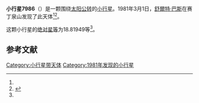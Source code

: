 {{Infobox planet
| bgcolour = #FFFFC0
| name = 7986 Romania
| symbol = 
| image = 
| caption = 
| discovery = yes
| discovery_ref = 
| discoverer = [[舒爾特·巴斯|舒爾特·巴斯]]
| discovery_site = [[赛丁泉山|赛丁泉山]] 
| discovered = 1981年3月1日
| designations = yes
| mp_name = 
| named_after = 
| alt_names = 1981 EG15/ 1987 DK1 / 1995 YR12
| mp_category = [[主带小行星|主带小行星]]
| orbit_ref = <ref name="a">[http://ssd.jpl.nasa.gov/sbdb.cgi?sstr=7986 7986 Romania] {{Wayback|url=http://ssd.jpl.nasa.gov/sbdb.cgi?sstr=7986 |date=20201124030159 }}，小行星數據庫瀏覽器（JPL Small-Body Database Browser）－[[美国国家航空航天局|美国国家航空航天局]]喷气推进实验室</ref>
| epoch = 2456400.5 (2013年4月18日更新)
| aphelion = {{convert|2.3811562|AU|km|3|abbr=on|lk=out}}
| perihelion = {{convert|1.8455944|AU|km|3|abbr=on}}
| semimajor = {{convert|2.1133753|AU|km|3|abbr=on}}
| eccentricity = 0.1267077
| period = 1122.182201 [[日|日]]<br />3.07[[儒略年|儒略年]]
| avg_speed = 
| inclination = 1.99626
| asc_node = 253.76696
| mean_anomaly = 
| arg_peri = 18.81949
| satellites = 
| physical_characteristics = yes
| dimensions = 
| mass = 
| density = 
| surface_grav = 
| escape_velocity = 
| sidereal_day = 
| axial_tilt = 
| pole_ecliptic_lat = 
| pole_ecliptic_lon = 
| albedo = 
| temperatures= 
| temp_name1 = 
| mean_temp_1 = 
| max_temp_1 = 
| temp_name2 = 
| max_temp_2 = 
| spectral_type = 
| abs_magnitude = 18.81949
}}

'''小行星7986'''（{{lang-en|7986 Romania}}）是一颗围绕[[太阳|太阳]][[公转|公转]]的[[小行星|小行星]]。1981年3月1日，[[舒爾特·巴斯|舒爾特·巴斯]]在赛丁泉山发现了此天体<ref name="a" /><ref>{{cite news|title=小行星列表|url=http://cfa-www.harvard.edu/iau/lists/NumberedMPs.txt|accessdate=2013-07-08|newspaper=哈佛大学|archive-date=2008-05-17|archive-url=https://web.archive.org/web/20080517010638/http://cfa-www.harvard.edu/iau/lists/NumberedMPs.txt|dead-url=no}}</ref>。

这颗小行星的[[绝对星等|绝对星等]]为18.81949等<ref name="a" />。

==参考文献==
{{reflist}}
{{Minor Planet Number|[[小行星7985|小行星7985]]|[[小行星7987|小行星7987]]}}

{{小天体}}

[[Category:小行星带天体|Category:小行星带天体]]
[[Category:1981年发现的小行星|Category:1981年发现的小行星]]

{{asteroid-stub}}